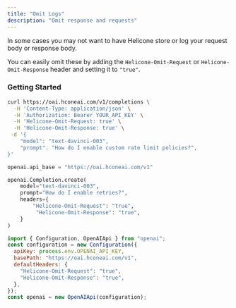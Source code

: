 ```yaml
---
title: "Omit Logs"
description: "Omit response and requests"
---
```



In some cases you may not want to have Helicone store or log your request body or response body.

You can easily omit these by adding the `Helicone-Omit-Request` or `Helicone-Omit-Response` header and setting it to `"true"`.

### Getting Started

<CodeGroup>

```bash Curl
curl https://oai.hconeai.com/v1/completions \
  -H 'Content-Type: application/json' \
  -H 'Authorization: Bearer YOUR_API_KEY' \
  -H 'Helicone-Omit-Request: true' \
  -H 'Helicone-Omit-Response: true' \
 -d '{
    "model": "text-davinci-003",
    "prompt": "How do I enable custom rate limit policies?",
}'
```

```python Python
openai.api_base = "https://oai.hconeai.com/v1"

openai.Completion.create(
    model="text-davinci-003",
    prompt="How do I enable retries?",
    headers={
        "Helicone-Omit-Request": "true",
         "Helicone-Omit-Response": "true",
    }
)
```

```js Node
import { Configuration, OpenAIApi } from "openai";
const configuration = new Configuration({
  apiKey: process.env.OPENAI_API_KEY,
  basePath: "https://oai.hconeai.com/v1",
  defaultHeaders: {
    "Helicone-Omit-Request": "true",
    "Helicone-Omit-Response": "true",
  },
});
const openai = new OpenAIApi(configuration);
```

</CodeGroup>

<QuestionsSection />
